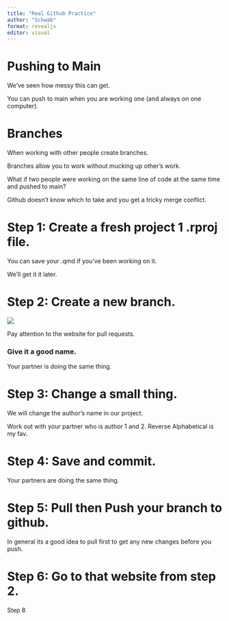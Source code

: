 ```yaml
---
title: "Real Github Practice"
author: "Schwab"
format: revealjs
editor: visual
---
```


# Pushing to Main

We've seen how messy this can get.

You can push to main when you are working one (and always on one computer).

# Branches

When working with other people create branches.

Branches allow you to work without mucking up other's work.

What if two people were working on the same line of code at the same time and pushed to main?

Github doesn't know which to take and you get a tricky merge conflict.

# Step 1: Create a fresh project 1 .rproj file.

You can save your .qmd if you've been working on it.

We'll get it it later.

# Step 2: Create a new branch.

![](images/new_branch.png)

Pay attention to the website for pull requests.

### Give it a good name.

Your partner is doing the same thing.

# Step 3: Change a small thing.

We will change the author's name in our project.

Work out with your partner who is author 1 and 2. Reverse Alphabetical is my fav.

# Step 4: Save and commit.

Your partners are doing the same thing.

# Step 5: Pull then Push your branch to github.

In general its a good idea to pull first to get any new changes before you push.

# Step 6: Go to that website from step 2.

Step 8

